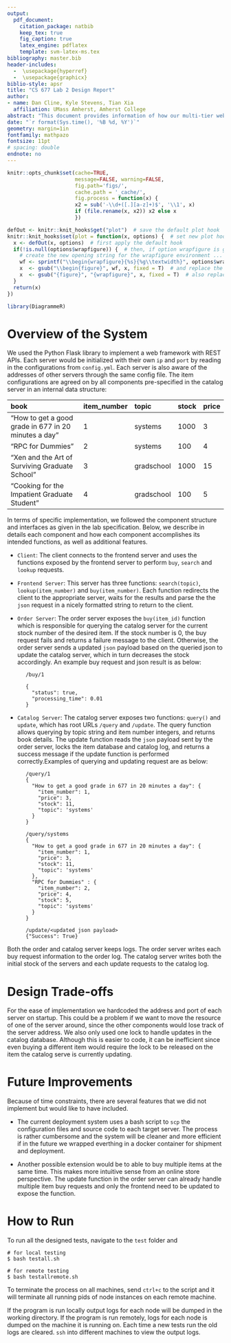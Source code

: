---
output: 
  pdf_document:
    citation_package: natbib
    keep_tex: true
    fig_caption: true
    latex_engine: pdflatex
    template: svm-latex-ms.tex
bibliography: master.bib
header-includes:
  -  \usepackage{hyperref}
  -  \usepackage{graphicx}
biblio-style: apsr
title: "CS 677 Lab 2 Design Report"
author:
- name: Dan Cline, Kyle Stevens, Tian Xia
  affiliation: UMass Amherst, Amherst College
abstract: "This document provides information of how our multi-tier web system was designed, the trade-offs involved with our implementation and future imporvements that may be made on the system."
date: "`r format(Sys.time(), '%B %d, %Y')`"
geometry: margin=1in
fontfamily: mathpazo
fontsize: 11pt
# spacing: double
endnote: no
---

```{r setup, include=FALSE}
knitr::opts_chunk$set(cache=TRUE,
                      message=FALSE, warning=FALSE,
                      fig.path='figs/',
                      cache.path = '_cache/',
                      fig.process = function(x) {
                      x2 = sub('-\\d+([.][a-z]+)$', '\\1', x)
                      if (file.rename(x, x2)) x2 else x
                      })

defOut <- knitr::knit_hooks$get("plot")  # save the default plot hook 
knitr::knit_hooks$set(plot = function(x, options) {  # set new plot hook ...
  x <- defOut(x, options)  # first apply the default hook
  if(!is.null(options$wrapfigure)) {  # then, if option wrapfigure is given ...
    # create the new opening string for the wrapfigure environment ...
    wf <- sprintf("\\begin{wrapfigure}{%s}{%g\\textwidth}", options$wrapfigure[[1]], options$wrapfigure[[2]])
    x  <- gsub("\\begin{figure}", wf, x, fixed = T)  # and replace the default one with it.
    x  <- gsub("{figure}", "{wrapfigure}", x, fixed = T)  # also replace the environment ending
  }
  return(x)
})

library(DiagrammeR)
```


# Overview of the System

We used the Python Flask library to implement a web framework with REST APIs. Each server would be initialized with their own `ip` and `port` by reading in the configurations from `config.yml`. Each server is also aware of the addresses of other servers through the same config file. The item configurations are agreed on by all components pre-specified in the catalog server in an internal data structure:

book                                                    item_number     topic               stock               price
-----------------------------------------------------   -------------   ----------------    ----------------    ----------------
"How to get a good grade in 677 in 20 minutes a day"    1               systems             1000                3
"RPC for Dummies"                                       2               systems             100                 4
"Xen and the Art of Surviving Graduate School"          3               gradschool          1000                15
"Cooking for the Impatient Graduate Student"            4               gradschool          100                 5
-----------------------------------------------------   -------------   ----------------    ----------------    ----------------

\noindent In terms of specific implementation, we followed the component structure and interfaces as given in the lab specification. Below, we describe in details each component and how each component accomplishes its intended functions, as well as additional features.

- `Client`: The client connects to the frontend server and uses the functions exposed by the frontend server to perform `buy`, `search` and `lookup` requests. 

- `Frontend Server`: This server has three functions: `search(topic)`, `lookup(item_number)` and `buy(item_number)`. Each function redirects the client to the appropriate server, waits for the results and parse the the `json` request in a nicely formatted string to return to the client. 

- `Order Server`: The order server exposes the `buy(item_id)` function which is responsible for querying the catalog server for the current stock number of the desired item. If the stock number is 0, the buy request fails and returns a failure message to the client. Otherwise, the order server sends a updated `json` payload based on the queried json to update the catalog server,  which in turn decreases the stock accordingly. An example buy request and json result is as below: 

```
      /buy/1

      {
        "status": true,
        "processing_time": 0.01
      } 

```

- `Catalog Server`: The catalog server exposes two functions: `query()` and `update`, which has root URLs `/query` and `/update`. The query function allows querying by topic string and item number integers, and returns book details. The update function reads the `json` payload sent by the order server, locks the item database and catalog log, and returns a success message if the update function is performed correctly.Examples of querying and updating request are as below: 

```
      /query/1
      {
        "How to get a good grade in 677 in 20 minutes a day": {
          "item_number": 1, 
          "price": 3, 
          "stock": 11, 
          "topic": 'systems'
        }
      }
      
      /query/systems
      {
        "How to get a good grade in 677 in 20 minutes a day": {
          "item_number": 1, 
          "price": 3, 
          "stock": 11, 
          "topic": 'systems'
        },
        "RPC for Dummies" : {
          "item_number": 2, 
          "price": 4, 
          "stock": 5, 
          "topic": 'systems'
        }
      }
      
      /update/<updated json payload>
      {"Success": True}
```
\noindent Both the order and catalog server keeps logs.  The order server writes each buy request information to the order log. The catalog server writes both the initial stock of the servers and each update requests to the catalog log. 

# Design Trade-offs

For the ease of implementation we hardcoded the address and port of each server on startup. This could be a problem if we want to move the resource of one of the server around, since the other components would lose track of the server address. We also only used one lock to handle updates in the catalog database. Although this is easier to code, it can be inefficient since even buying a different item would require the lock to be released on the item the catalog serve is currently updating.


# Future Improvements

Because of time constraints, there are several features that we did not implement but would like to have included.

- The current deployment system uses a bash script to `scp` the configuration files and source code to each target server. The process is rather cumbersome and the system will be cleaner and more efficient if in the future we wrapped everthing in a docker container for shipment and deployment.

- Another possible extension would be to able to buy multiple items at the same time. This makes more intuitive sense from an online store perspective. The update function in the order server can already handle multiple item buy requests and only the frontend need to be updated to expose the function.

# How to Run

To run all the designed tests, navigate to the `test` folder and

```{}
# for local testing
$ bash testall.sh

# for remote testing
$ bash testallremote.sh
```

\noindent To terminate the process on all machines, send `ctrl+c` to the script and it will terminate all running pids of node instances on each remote machine.
\newline

\noindent If the program is run locally output logs for each node will be dumped in the working directory. If the program is run remotely, logs for each node is dumped on the machine it is running on. Each time a new tests run the old logs are cleared. `ssh` into different machines to view the output logs.

<!--
# References
\setlength{\parindent}{-0.2in}
\setlength{\leftskip}{0.2in}
\setlength{\parskip}{8pt}
\vspace*{-0.2in}
\noindent
-->
